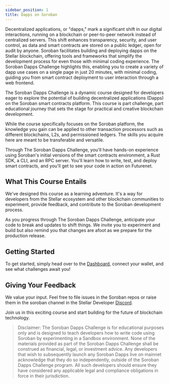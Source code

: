 ```yaml
---
sidebar_position: 1
title: Dapps on Soroban
---
```


Decentralized applications, or "dapps," mark a significant shift in our digital interactions, running on a blockchain or peer-to-peer network instead of centralized servers. This shift enhances transparency, security, and user control, as data and smart contracts are stored on a public ledger, open for audit by anyone. Soroban facilitates building and deploying dapps on the Stellar blockchain, offering tools and frameworks that simplify the development process for even those with minimal coding experience. The Soroban Dapps Challenge highlights this, enabling you to create a variety of dapp use cases on a single page in just 20 minutes, with minimal coding, guiding you from smart contract deployment to user interaction through a web frontend.

The Soroban Dapps Challenge is a dynamic course designed for developers eager to explore the potential of building decentralized applications (Dapps) on the Soroban smart contracts platform. This course is part challenge, part educational journey that sets the stage for practical and creative blockchain development.

While the course specifically focuses on the Soroban platform, the knowledge you gain can be applied to other transaction processors such as different blockchains, L2s, and permissioned ledgers. The skills you acquire here are meant to be transferable and versatile.

Through The Soroban Dapps Challenge, you'll have hands-on experience using Soroban's initial versions of the smart contracts environment, a Rust SDK, a CLI, and an RPC server. You'll learn how to write, test, and deploy smart contracts, and you'll get to see your code in action on Futurenet.

## What This Course Entails

We've designed this course as a learning adventure. It's a way for developers from the Stellar ecosystem and other blockchain communities to experiment, provide feedback, and contribute to the Soroban development process.

As you progress through The Soroban Dapps Challenge, anticipate your code to break and updates to shift things. We invite you to experiment and build but also remind you that changes are afoot as we prepare for the production release.

## Getting Started

To get started, simply head over to the [Dashboard](/dashboard), connect your wallet, and see what challenges await you!

## Giving Your Feedback

We value your input. Feel free to file issues in the Soroban repos or raise them in the soroban channel in the Stellar Developer [Discord](https://discord.gg/3qrBhbwE).

Join us in this exciting course and start building for the future of blockchain technology.

> Disclaimer: The Soroban Dapps Challenge is for educational purposes only and is designed to teach developers how to write code using Soroban by experimenting in a Sandbox environment. None of the materials provided as part of the Soroban Dapps Challenge shall be construed as financial, legal, or investment advice. Any developers that wish to subsequently launch any Soroban Dapps live on mainnet acknowledge that they do so independently, outside of the Soroban Dapps Challenge program. All such developers should ensure they have considered any applicable legal and compliance obligations in force in their jurisdiction.
